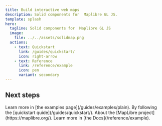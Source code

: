 ```yaml
---
title: Build interactive web maps
description: Solid components for  Maplibre GL JS.
template: splash
hero:
  tagline: Solid components for  Maplibre GL JS
  image:
    file: ../../assets/solidmap.png
  actions:
    - text: Quickstart
      link: /guides/quickstart/
      icon: right-arrow
    - text: Reference
      link: /reference/example
      icon: pen
      variant: secondary
---
```




## Next steps
<CardGrid stagger>
	<Card title="See Examples" icon="rocket">
		Learn more in [the examples page](/guides/examples/plain).
	</Card>
	<Card title="Build your own maps" icon="add-document">
		By following the [quickstart quide](/guides/quickstart/).
	</Card>
	<Card title="Learn More" icon="information">
		About  the [MapLibre project](https://maplibre.org/).
	</Card>
	<Card title="Read the docs" icon="open-book">
		Learn more in [the Docs](/reference/example).
	</Card>
</CardGrid>

